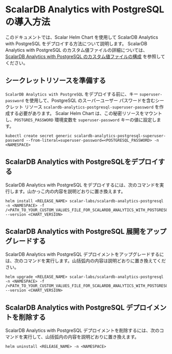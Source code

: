 # ScalarDB Analytics with PostgreSQL の導入方法


<TranslationBanner />

このドキュメントでは、Scalar Helm Chart を使用して ScalarDB Analytics with PostgreSQL をデプロイする方法について説明します。 ScalarDB Analytics with PostgreSQL のカスタム値ファイルの詳細については、[ScalarDB Analytics with PostgreSQL のカスタム値ファイルの構成](configure-custom-values-scalardb-analytics-postgresql.mdx) を参照してください。

## シークレットリソースを準備する

`ScalarDB Analytics with PostgreSQL` をデプロイする前に、キー `superuser-password` を使用して、PostgreSQL のスーパーユーザー パスワードを含むシークレット リソース `scalardb-analytics-postgresql-superuser-password` を作成する必要があります。 Scalar Helm Chart は、この秘密リソースをマウントし、`POSTGRES_PASSWORD` 環境変数を `superuser-password` キーの値に設定します。

```console
kubectl create secret generic scalardb-analytics-postgresql-superuser-password --from-literal=superuser-password=<POSTGRESQL_PASSWORD> -n <NAMESPACE>
```

## ScalarDB Analytics with PostgreSQLをデプロイする

ScalarDB Analytics with PostgreSQL をデプロイするには、次のコマンドを実行します。山かっこ内の内容を説明どおりに置き換えます。

```console
helm install <RELEASE_NAME> scalar-labs/scalardb-analytics-postgresql -n <NAMESPACE> -f /<PATH_TO_YOUR_CUSTOM_VALUES_FILE_FOR_SCALARDB_ANALYTICS_WITH_POSTGRESQL> --version <CHART_VERSION>
```

## ScalarDB Analytics with PostgreSQL 展開をアップグレードする

ScalarDB Analytics with PostgreSQL デプロイメントをアップグレードするには、次のコマンドを実行します。山括弧内の内容は説明どおりに置き換えてください。

```console
helm upgrade <RELEASE_NAME> scalar-labs/scalardb-analytics-postgresql -n <NAMESPACE> -f /<PATH_TO_YOUR_CUSTOM_VALUES_FILE_FOR_SCALARDB_ANALYTICS_WITH_POSTGRESQL> --version <CHART_VERSION>
```

## ScalarDB Analytics with PostgreSQL デプロイメントを削除する

ScalarDB Analytics with PostgreSQL デプロイメントを削除するには、次のコマンドを実行して、山括弧内の内容を説明どおりに置き換えます。

```console
helm uninstall <RELEASE_NAME> -n <NAMESPACE>
```

